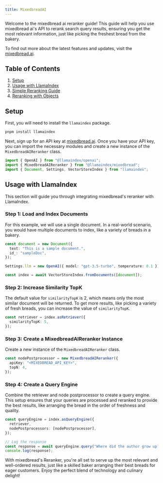 ```yaml
---
title: MixedbreadAI
---
```


Welcome to the mixedbread ai reranker guide! This guide will help you use mixedbread ai's API to rerank search query results, ensuring you get the most relevant information, just like picking the freshest bread from the bakery.

To find out more about the latest features and updates, visit the [mixedbread.ai](https://mixedbread.ai/).

## Table of Contents

1. [Setup](#setup)
2. [Usage with LlamaIndex](#usage-with-llamaindex)
3. [Simple Reranking Guide](#simple-reranking-guide)
4. [Reranking with Objects](#reranking-with-objects)

## Setup

First, you will need to install the `llamaindex` package.

```bash
pnpm install llamaindex
```

Next, sign up for an API key at [mixedbread.ai](https://mixedbread.ai/). Once you have your API key, you can import the necessary modules and create a new instance of the `MixedbreadAIReranker` class.

```ts
import { OpenAI } from "@llamaindex/openai";
import { MixedbreadAIReranker } from "@llamaindex/mixedbread";
import { Document, Settings, VectorStoreIndex } from "llamaindex";
```

## Usage with LlamaIndex

This section will guide you through integrating mixedbread's reranker with LlamaIndex.

### Step 1: Load and Index Documents

For this example, we will use a single document. In a real-world scenario, you would have multiple documents to index, like a variety of breads in a bakery.

```ts
const document = new Document({
  text: "This is a sample document.",
  id_: "sampleDoc",
});

Settings.llm = new OpenAI({ model: "gpt-3.5-turbo", temperature: 0.1 });

const index = await VectorStoreIndex.fromDocuments([document]);
```

### Step 2: Increase Similarity TopK

The default value for `similarityTopK` is 2, which means only the most similar document will be returned. To get more results, like picking a variety of fresh breads, you can increase the value of `similarityTopK`.

```ts
const retriever = index.asRetriever({
  similarityTopK: 5,
});
```

### Step 3: Create a MixedbreadAIReranker Instance

Create a new instance of the `MixedbreadAIReranker` class.

```ts
const nodePostprocessor = new MixedbreadAIReranker({
  apiKey: "<MIXEDBREAD_API_KEY>",
  topN: 4,
});
```

### Step 4: Create a Query Engine

Combine the retriever and node postprocessor to create a query engine. This setup ensures that your queries are processed and reranked to provide the best results, like arranging the bread in the order of freshness and quality.

```ts
const queryEngine = index.asQueryEngine({
  retriever,
  nodePostprocessors: [nodePostprocessor],
});

// Log the response
const response = await queryEngine.query("Where did the author grow up?");
console.log(response);
```

With mixedbread's Reranker, you're all set to serve up the most relevant and well-ordered results, just like a skilled baker arranging their best breads for eager customers. Enjoy the perfect blend of technology and culinary delight!